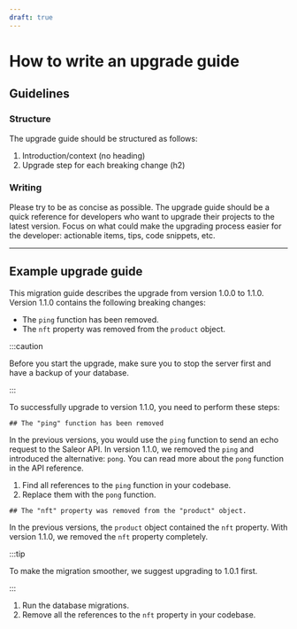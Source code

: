 ```yaml
---
draft: true
---
```


# How to write an upgrade guide

## Guidelines

### Structure

The upgrade guide should be structured as follows:

1. Introduction/context (no heading)
2. Upgrade step for each breaking change (h2)

### Writing

Please try to be as concise as possible. The upgrade guide should be a quick reference for developers who want to upgrade their projects to the latest version. Focus on what could make the upgrading process easier for the developer: actionable items, tips, code snippets, etc.

---

## Example upgrade guide

This migration guide describes the upgrade from version 1.0.0 to 1.1.0. Version 1.1.0 contains the following breaking changes:

- The `ping` function has been removed.
- The `nft` property was removed from the `product` object.

:::caution

Before you start the upgrade, make sure you to stop the server first and have a backup of your database.

:::

To successfully upgrade to version 1.1.0, you need to perform these steps:

`## The "ping" function has been removed`

In the previous versions, you would use the `ping` function to send an echo request to the Saleor API. In version 1.1.0, we removed the `ping` and introduced the alternative: `pong`. You can read more about the `pong` function in the API reference.

1. Find all references to the `ping` function in your codebase.
2. Replace them with the `pong` function.

`## The "nft" property was removed from the "product" object.`

In the previous versions, the `product` object contained the `nft` property. With version 1.1.0, we removed the `nft` property completely.

:::tip

To make the migration smoother, we suggest upgrading to 1.0.1 first.

:::

1. Run the database migrations.
2. Remove all the references to the `nft` property in your codebase.
